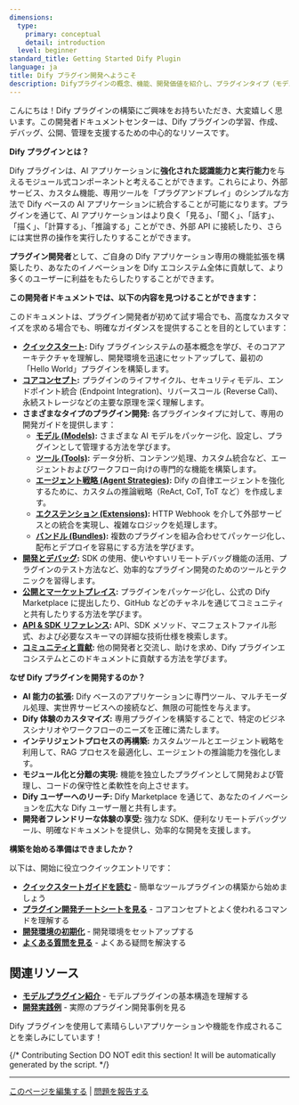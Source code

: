 ```yaml
---
dimensions:
  type:
    primary: conceptual
    detail: introduction
  level: beginner
standard_title: Getting Started Dify Plugin
language: ja
title: Dify プラグイン開発へようこそ
description: Difyプラグインの概念、機能、開発価値を紹介し、プラグインタイプ（モデル、ツール、エージェント戦略、エクステンション、バンドル）の簡単な説明と、開発者ドキュメントの内容概覧を含みます。
---
```


こんにちは！Dify プラグインの構築にご興味をお持ちいただき、大変嬉しく思います。この開発者ドキュメントセンターは、Dify プラグインの学習、作成、デバッグ、公開、管理を支援するための中心的なリソースです。

**Dify プラグインとは？**

Dify プラグインは、AI アプリケーションに**強化された認識能力と実行能力**を与えるモジュール式コンポーネントと考えることができます。これらにより、外部サービス、カスタム機能、専用ツールを「プラグアンドプレイ」のシンプルな方法で Dify ベースの AI アプリケーションに統合することが可能になります。プラグインを通じて、AI アプリケーションはより良く「見る」、「聞く」、「話す」、「描く」、「計算する」、「推論する」ことができ、外部 API に接続したり、さらには実世界の操作を実行したりすることができます。

**プラグイン開発者**として、ご自身の Dify アプリケーション専用の機能拡張を構築したり、あなたのイノベーションを Dify エコシステム全体に貢献して、より多くのユーザーに利益をもたらしたりすることができます。

**この開発者ドキュメントでは、以下の内容を見つけることができます：**

このドキュメントは、プラグイン開発者が初めて試す場合でも、高度なカスタマイズを求める場合でも、明確なガイダンスを提供することを目的としています：

- **[クイックスタート](/plugin-dev-ja/0211-getting-started-dify-tool):** Dify プラグインシステムの基本概念を学び、そのコアアーキテクチャを理解し、開発環境を迅速にセットアップして、最初の「Hello World」プラグインを構築します。
- **[コアコンセプト](/plugin-dev-ja/0131-cheatsheet):** プラグインのライフサイクル、セキュリティモデル、エンドポイント統合 (Endpoint Integration)、リバースコール (Reverse Call)、永続ストレージなどの主要な原理を深く理解します。
- **さまざまなタイプのプラグイン開発:** 各プラグインタイプに対して、専用の開発ガイドを提供します：
    - **[モデル (Models)](/plugin-dev-ja/0211-getting-started-new-model):** さまざまな AI モデルをパッケージ化、設定し、プラグインとして管理する方法を学びます。
    - **[ツール (Tools)](/plugin-dev-ja/0211-getting-started-dify-tool):** データ分析、コンテンツ処理、カスタム統合など、エージェントおよびワークフロー向けの専門的な機能を構築します。
    - **[エージェント戦略 (Agent Strategies)](/plugin-dev-ja/9433-agent-strategy-plugin):** Dify の自律エージェントを強化するために、カスタムの推論戦略（ReAct, CoT, ToT など）を作成します。
    - **[エクステンション (Extensions)](/plugin-dev-ja/9231-extension-plugin):** HTTP Webhook を介して外部サービスとの統合を実現し、複雑なロジックを処理します。
    - **[バンドル (Bundles)](/plugin-dev-ja/9241-bundle):** 複数のプラグインを組み合わせてパッケージ化し、配布とデプロイを容易にする方法を学びます。
- **[開発とデバッグ](/plugin-dev-ja/0411-remote-debug-a-plugin):** SDK の使用、使いやすいリモートデバッグ機能の活用、プラグインのテスト方法など、効率的なプラグイン開発のためのツールとテクニックを習得します。
- **[公開とマーケットプレイス](/plugin-dev-ja/0321-release-overview):** プラグインをパッケージ化し、公式の Dify Marketplace に提出したり、GitHub などのチャネルを通じてコミュニティと共有したりする方法を学びます。
- **[API & SDK リファレンス](/plugin-dev-ja/0411-general-specifications):** API、SDK メソッド、マニフェストファイル形式、および必要なスキーマの詳細な技術仕様を検索します。
- **[コミュニティと貢献](/plugin-dev-ja/0312-contributor-covenant-code-of-conduct):** 他の開発者と交流し、助けを求め、Dify プラグインエコシステムとこのドキュメントに貢献する方法を学びます。

**なぜ Dify プラグインを開発するのか？**

- **AI 能力の拡張:** Dify ベースのアプリケーションに専門ツール、マルチモーダル処理、実世界サービスへの接続など、無限の可能性を与えます。
- **Dify 体験のカスタマイズ:** 専用プラグインを構築することで、特定のビジネスシナリオやワークフローのニーズを正確に満たします。
- **インテリジェントプロセスの再構築:** カスタムツールとエージェント戦略を利用して、RAG プロセスを最適化し、エージェントの推論能力を強化します。
- **モジュール化と分離の実現:** 機能を独立したプラグインとして開発および管理し、コードの保守性と柔軟性を向上させます。
- **Dify ユーザーへのリーチ:** Dify Marketplace を通じて、あなたのイノベーションを広大な Dify ユーザー層と共有します。
- **開発者フレンドリーな体験の享受:** 強力な SDK、便利なリモートデバッグツール、明確なドキュメントを提供し、効率的な開発を支援します。

**構築を始める準備はできましたか？**

以下は、開始に役立つクイックエントリです：

- **[クイックスタートガイドを読む](/plugin-dev-ja/0211-getting-started-dify-tool)** - 簡単なツールプラグインの構築から始めましょう
- **[プラグイン開発チートシートを見る](/plugin-dev-ja/0131-cheatsheet)** - コアコンセプトとよく使われるコマンドを理解する
- **[開発環境の初期化](/plugin-dev-ja/0221-initialize-development-tools)** - 開発環境をセットアップする
- **[よくある質問を見る](/plugin-dev-ja/0331-faq)** - よくある疑問を解決する

## 関連リソース

- **[モデルプラグイン紹介](/plugin-dev-ja/0131-model-plugin-introduction.ja)** - モデルプラグインの基本構造を理解する
- **[開発実践例](/plugin-dev-ja/0432-develop-a-slack-bot-plugin)** - 実際のプラグイン開発事例を見る

Dify プラグインを使用して素晴らしいアプリケーションや機能を作成されることを楽しみにしています！

{/*
Contributing Section
DO NOT edit this section!
It will be automatically generated by the script.
*/}

---

[このページを編集する](https://github.com/langgenius/dify-docs/edit/main/plugin-dev-ja/0111-getting-started-dify-plugin.mdx) | [問題を報告する](https://github.com/langgenius/dify-docs/issues/new?template=docs.yml)

